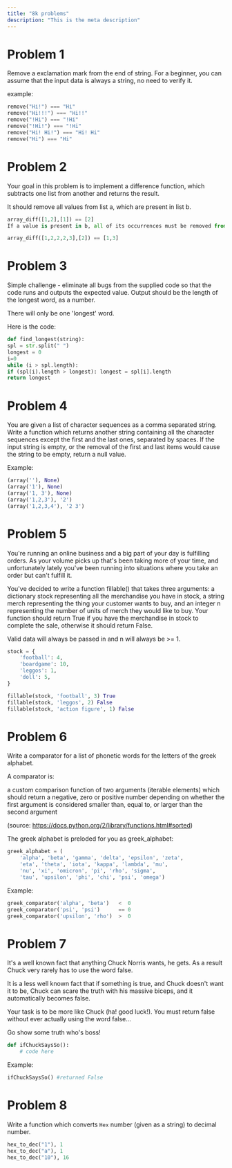 ```yaml
---
title: "8k problems"
description: "This is the meta description"
---
```


# Problem 1

Remove a exclamation mark from the end of string. For a beginner, you can assume that the input data is always a string, no need to verify it.

example:

```python
remove("Hi!") === "Hi"
remove("Hi!!!") === "Hi!!"
remove("!Hi") === "!Hi"
remove("!Hi!") === "!Hi"
remove("Hi! Hi!") === "Hi! Hi"
remove("Hi") === "Hi"
```

# Problem 2

Your goal in this problem is to implement a difference function, which subtracts one list from another and returns the result.

It should remove all values from list a, which are present in list b.

```python
array_diff([1,2],[1]) == [2]
If a value is present in b, all of its occurrences must be removed from the other:

array_diff([1,2,2,2,3],[2]) == [1,3]
```

# Problem 3

Simple challenge - eliminate all bugs from the supplied code so that the code runs and outputs the expected value. Output should be the length of the longest word, as a number.

There will only be one 'longest' word.

Here is the code:

```python
def find_longest(string):
spl = str.split(" ")
longest = 0
i=0
while (i > spl.length):
if (spl(i).length > longest): longest = spl[i].length
return longest
```

# Problem 4

You are given a list of character sequences as a comma separated string.
Write a function which returns another string containing all the character sequences except the first and the
last ones, separated by spaces. If the input string is empty, or the removal of the first and last items would
cause the string to be empty, return a null value.

Example:

```python
(array(''), None)
(array('1'), None)
(array('1, 3'), None)
(array('1,2,3'), '2')
(array('1,2,3,4'), '2 3')
```

# Problem 5

You're running an online business and a big part of your day is fulfilling orders. As your volume picks up
that's been taking more of your time, and unfortunately lately you've been running into situations where you take an order
but can't fulfill it.

You've decided to write a function fillable() that takes three arguments: a dictionary stock representing all the merchandise
you have in stock, a string merch representing the thing your customer wants to buy, and an integer n representing the number of
units of merch they would like to buy. Your function should return True if you have the merchandise in stock to complete the sale,
otherwise it should return False.

Valid data will always be passed in and n will always be >= 1.

```python
stock = {
    'football': 4,
    'boardgame': 10,
    'leggos': 1,
    'doll': 5,
}

fillable(stock, 'football', 3) True
fillable(stock, 'leggos', 2) False
fillable(stock, 'action figure', 1) False
```

# Problem 6

Write a comparator for a list of phonetic words for the letters of the greek alphabet.

A comparator is:

a custom comparison function of two arguments (iterable elements) which should return a negative, zero or positive number depending on whether the first argument is considered smaller than, equal to, or larger than the second argument

(source: https://docs.python.org/2/library/functions.html#sorted)

The greek alphabet is preloded for you as greek_alphabet:

```python
greek_alphabet = (
    'alpha', 'beta', 'gamma', 'delta', 'epsilon', 'zeta',
    'eta', 'theta', 'iota', 'kappa', 'lambda', 'mu',
    'nu', 'xi', 'omicron', 'pi', 'rho', 'sigma',
    'tau', 'upsilon', 'phi', 'chi', 'psi', 'omega')
```

Example:

```python
greek_comparator('alpha', 'beta')   <  0
greek_comparator('psi', 'psi')      == 0
greek_comparator('upsilon', 'rho')  >  0
```

# Problem 7

It's a well known fact that anything Chuck Norris wants, he gets. As a result Chuck very rarely has to use the word false.

It is a less well known fact that if something is true, and Chuck doesn't want it to be, Chuck can scare the truth with his massive biceps, and it automatically becomes false.

Your task is to be more like Chuck (ha! good luck!). You must return false without ever actually using the word false...

Go show some truth who's boss!

```python
def ifChuckSaysSo():
    # code here
```

Example:

```python
ifChuckSaysSo() #returned False
```

# Problem 8

Write a function which converts `Hex` number (given as a string) to decimal number.

```python
hex_to_dec("1"), 1
hex_to_dec("a"), 1
hex_to_dec("10"), 16
```
